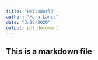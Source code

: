 ```yaml
---
title: "HelloWorld"
author: "Mara Lanis"
date: "3/26/2020"
output: pdf_document
---
```


## This is a markdown file